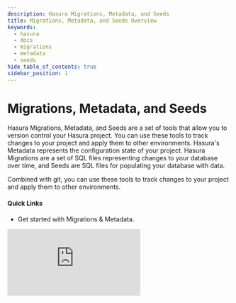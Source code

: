 ```yaml
---
description: Hasura Migrations, Metadata, and Seeds
title: Migrations, Metadata, and Seeds Overview
keywords:
  - hasura
  - docs
  - migrations
  - metadata
  - seeds
hide_table_of_contents: true
sidebar_position: 1
---
```



# <MMS /> Migrations, Metadata, and Seeds

<div className="overview-header">
  <div className="overview-text">
    <p>
      Hasura Migrations, Metadata, and Seeds are a set of tools that allow you to version control your Hasura project.
      You can use these tools to track changes to your project and apply them to other environments. Hasura's Metadata
      represents the configuration state of your project. Hasura Migrations are a set of SQL files representing changes
      to your database over time, and Seeds are SQL files for populating your database with data.
    </p>
    <p>
      Combined with git, you can use these tools to track changes to your project and apply them to other environments.
    </p>
    <h4>Quick Links</h4>
    <ul>
      <li>
        <VersionedLink to="/migrations-metadata-seeds/migrations-metadata-setup">
          Get started with Migrations & Metadata.
        </VersionedLink>
      </li>
    </ul>
  </div>
  <iframe
    src="https://www.youtube.com/embed/JiHGiBoFo84"
    frameborder="0"
    allow="accelerometer; autoplay; encrypted-media; gyroscope; picture-in-picture"
    allowFullScreen
  />
</div>

## Using Migrations & Metadata

<div className="overview-gallery">
  <VersionedLink to="/migrations-metadata-seeds/manage-migrations/">
    <div className="card">
      <h3>Manage Migrations</h3>
      <p>Manage your Migrations using the Hasura CLI.</p>
    </div>
  </VersionedLink>
  <VersionedLink to="/migrations-metadata-seeds/manage-metadata/">
    <div className="card">
      <h3>Manage Metadata</h3>
      <p>Manage your Metadata using the Hasura CLI.</p>
    </div>
  </VersionedLink>
  <VersionedLink to="/migrations-metadata-seeds/auto-apply-migrations/">
    <div className="card">
      <h3>Auto-apply Migrations & Metadata</h3>
      <p>
        You can configure Hasura to automatically apply Migrations and Metadata to your database. This is helpful for
        CI/CD pipelines.
      </p>
    </div>
  </VersionedLink>
</div>
